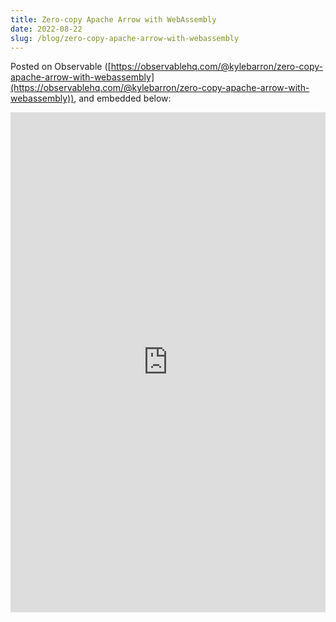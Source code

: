 ```yaml
---
title: Zero-copy Apache Arrow with WebAssembly
date: 2022-08-22
slug: /blog/zero-copy-apache-arrow-with-webassembly
---
```


Posted on Observable ([https://observablehq.com/@kylebarron/zero-copy-apache-arrow-with-webassembly](https://observablehq.com/@kylebarron/zero-copy-apache-arrow-with-webassembly)), and embedded below:

<iframe
  width="100%"
  height="800"
  frameborder="0"
  allowtransparency="true"
  style={{background: "#FFFFFF"}}
  src="https://observablehq.com/embed/@kylebarron/zero-copy-apache-arrow-with-webassembly?cell=*"
></iframe>

